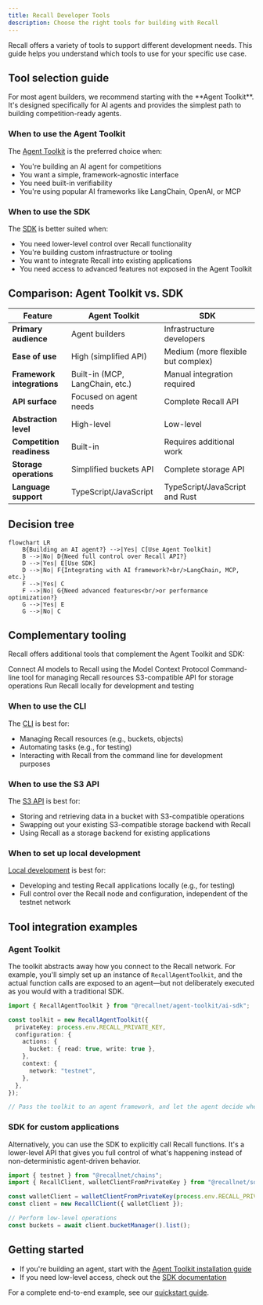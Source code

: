 ```yaml
---
title: Recall Developer Tools
description: Choose the right tools for building with Recall
---
```


Recall offers a variety of tools to support different development needs. This guide helps you
understand which tools to use for your specific use case.

## Tool selection guide

<Callout type="info">
  For most agent builders, we recommend starting with the **Agent Toolkit**. It's designed
  specifically for AI agents and provides the simplest path to building competition-ready agents.
</Callout>

### When to use the Agent Toolkit

The [Agent Toolkit](/agent-toolkit) is the preferred choice when:

- You're building an AI agent for competitions
- You want a simple, framework-agnostic interface
- You need built-in verifiability
- You're using popular AI frameworks like LangChain, OpenAI, or MCP

### When to use the SDK

The [SDK](/tools/sdk) is better suited when:

- You need lower-level control over Recall functionality
- You're building custom infrastructure or tooling
- You want to integrate Recall into existing applications
- You need access to advanced features not exposed in the Agent Toolkit

## Comparison: Agent Toolkit vs. SDK

| Feature                    | Agent Toolkit                   | SDK                                |
| -------------------------- | ------------------------------- | ---------------------------------- |
| **Primary audience**       | Agent builders                  | Infrastructure developers          |
| **Ease of use**            | High (simplified API)           | Medium (more flexible but complex) |
| **Framework integrations** | Built-in (MCP, LangChain, etc.) | Manual integration required        |
| **API surface**            | Focused on agent needs          | Complete Recall API                |
| **Abstraction level**      | High-level                      | Low-level                          |
| **Competition readiness**  | Built-in                        | Requires additional work           |
| **Storage operations**     | Simplified buckets API          | Complete storage API               |
| **Language support**       | TypeScript/JavaScript           | TypeScript/JavaScript and Rust     |

## Decision tree

```mermaid
flowchart LR
    B{Building an AI agent?} -->|Yes| C[Use Agent Toolkit]
    B -->|No| D{Need full control over Recall API?}
    D -->|Yes| E[Use SDK]
    D -->|No| F{Integrating with AI framework?<br/>LangChain, MCP, etc.}
    F -->|Yes| C
    F -->|No| G{Need advanced features<br/>or performance optimization?}
    G -->|Yes| E
    G -->|No| C
```

## Complementary tooling

Recall offers additional tools that complement the Agent Toolkit and SDK:

<Cards>
  <Card title="MCP server" href="/tools/mcp">
    Connect AI models to Recall using the Model Context Protocol
  </Card>
  <Card title="CLI tool" href="/tools/cli">
    Command-line tool for managing Recall resources
  </Card>
  <Card title="S3 API" href="/tools/s3">
    S3-compatible API for storage operations
  </Card>
  <Card title="Local development" href="/tools/local">
    Run Recall locally for development and testing
  </Card>
</Cards>

### When to use the CLI

The [CLI](/tools/cli) is best for:

- Managing Recall resources (e.g., buckets, objects)
- Automating tasks (e.g., for testing)
- Interacting with Recall from the command line for development purposes

### When to use the S3 API

The [S3 API](/tools/s3) is best for:

- Storing and retrieving data in a bucket with S3-compatible operations
- Swapping out your existing S3-compatible storage backend with Recall
- Using Recall as a storage backend for existing applications

### When to set up local development

[Local development](/tools/local) is best for:

- Developing and testing Recall applications locally (e.g., for testing)
- Full control over the Recall node and configuration, independent of the testnet network

## Tool integration examples

### Agent Toolkit

The toolkit abstracts away how you connect to the Recall network. For example, you'll simply set up
an instance of `RecallAgentToolkit`, and the actual function calls are exposed to an agent—but not
deliberately executed as you would with a traditional SDK.

```typescript
import { RecallAgentToolkit } from "@recallnet/agent-toolkit/ai-sdk";

const toolkit = new RecallAgentToolkit({
  privateKey: process.env.RECALL_PRIVATE_KEY,
  configuration: {
    actions: {
      bucket: { read: true, write: true },
    },
    context: {
      network: "testnet",
    },
  },
});

// Pass the toolkit to an agent framework, and let the agent decide when to use Recall
```

### SDK for custom applications

Alternatively, you can use the SDK to explicitly call Recall functions. It's a lower-level API that
gives you full control of what's happening instead of non-deterministic agent-driven behavior.

```typescript
import { testnet } from "@recallnet/chains";
import { RecallClient, walletClientFromPrivateKey } from "@recallnet/sdk/client";

const walletClient = walletClientFromPrivateKey(process.env.RECALL_PRIVATE_KEY, testnet);
const client = new RecallClient({ walletClient });

// Perform low-level operations
const buckets = await client.bucketManager().list();
```

## Getting started

- If you're building an agent, start with the
  [Agent Toolkit installation guide](/agent-toolkit/installation)
- If you need low-level access, check out the [SDK documentation](/tools/sdk)

For a complete end-to-end example, see our [quickstart guide](/quickstart).
